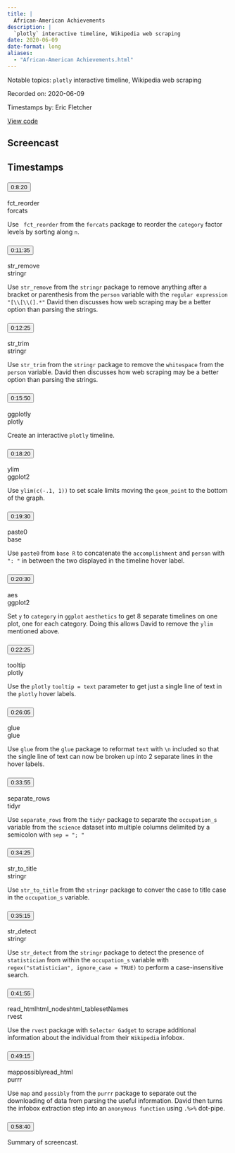 ```yaml
---
title: |
  African-American Achievements
description: |
  `plotly` interactive timeline, Wikipedia web scraping
date: 2020-06-09
date-format: long
aliases:
  - "African-American Achievements.html"
---
```


Notable topics: `plotly` interactive timeline, Wikipedia web scraping

Recorded on: 2020-06-09

Timestamps by: Eric Fletcher

[View code](https://github.com/dgrtwo/data-screencasts/blob/master/african-american-achievements.Rmd)

## Screencast

<div id="yt-player" data-video-id="-W-OopvhNPo"></div>

## Timestamps

```{=html}
<div id="topics">
  <div class="topic">
    <h3 id="ts-500">
      <button class="btn btn-link btn-timestamp" onClick="playerSkipToTimestamp(500, this)">0:8:20</button>
    </h3>
    <div class="topic_badges"><div><span class="badge-functions badge bg-info">fct_reorder</span></div><div><span class="badge-packages badge bg-primary">forcats</span></div></div>
    <div class="topic_description">
      <p>Use <code> fct_reorder</code> from the <code>forcats</code> package to reorder the <code>category</code> factor levels by sorting along  <code>n</code>.</p>

    </div>
  </div>
  <div class="topic">
    <h3 id="ts-695">
      <button class="btn btn-link btn-timestamp" onClick="playerSkipToTimestamp(695, this)">0:11:35</button>
    </h3>
    <div class="topic_badges"><div><span class="badge-functions badge bg-info">str_remove</span></div><div><span class="badge-packages badge bg-primary">stringr</span></div></div>
    <div class="topic_description">
      <p>Use <code>str_remove</code> from the <code>stringr</code> package to remove anything after a bracket or parenthesis from the <code>person</code> variable with the <code>regular expression</code> <code>&quot;[\\[\\(].*&quot;</code> David then discusses how web scraping may be a better option than parsing the strings.</p>

    </div>
  </div>
  <div class="topic">
    <h3 id="ts-745">
      <button class="btn btn-link btn-timestamp" onClick="playerSkipToTimestamp(745, this)">0:12:25</button>
    </h3>
    <div class="topic_badges"><div><span class="badge-functions badge bg-info">str_trim</span></div><div><span class="badge-packages badge bg-primary">stringr</span></div></div>
    <div class="topic_description">
      <p>Use <code>str_trim</code> from the <code>stringr</code> package to remove the <code>whitespace</code> from the <code>person</code> variable. David then discusses how web scraping may be a better option than parsing the strings.</p>

    </div>
  </div>
  <div class="topic">
    <h3 id="ts-950">
      <button class="btn btn-link btn-timestamp" onClick="playerSkipToTimestamp(950, this)">0:15:50</button>
    </h3>
    <div class="topic_badges"><div><span class="badge-functions badge bg-info">ggplotly</span></div><div><span class="badge-packages badge bg-primary">plotly</span></div></div>
    <div class="topic_description">
      <p>Create an interactive <code>plotly</code> timeline.</p>

    </div>
  </div>
  <div class="topic">
    <h3 id="ts-1100">
      <button class="btn btn-link btn-timestamp" onClick="playerSkipToTimestamp(1100, this)">0:18:20</button>
    </h3>
    <div class="topic_badges"><div><span class="badge-functions badge bg-info">ylim</span></div><div><span class="badge-packages badge bg-primary">ggplot2</span></div></div>
    <div class="topic_description">
      <p>Use <code>ylim(c(-.1, 1))</code> to set scale limits moving the <code>geom_point</code> to the bottom of the graph.</p>

    </div>
  </div>
  <div class="topic">
    <h3 id="ts-1170">
      <button class="btn btn-link btn-timestamp" onClick="playerSkipToTimestamp(1170, this)">0:19:30</button>
    </h3>
    <div class="topic_badges"><div><span class="badge-functions badge bg-info">paste0</span></div><div><span class="badge-packages badge bg-primary">base</span></div></div>
    <div class="topic_description">
      <p>Use <code>paste0</code> from <code>base R</code> to concatenate the <code>accomplishment</code> and <code>person</code> with <code>&quot;: &quot;</code> in between the two displayed in the timeline hover label.</p>

    </div>
  </div>
  <div class="topic">
    <h3 id="ts-1230">
      <button class="btn btn-link btn-timestamp" onClick="playerSkipToTimestamp(1230, this)">0:20:30</button>
    </h3>
    <div class="topic_badges"><div><span class="badge-functions badge bg-info">aes</span></div><div><span class="badge-packages badge bg-primary">ggplot2</span></div></div>
    <div class="topic_description">
      <p>Set <code>y</code> to <code>category</code> in <code>ggplot</code> <code>aesthetics</code> to get 8 separate timelines on one plot, one for each category. Doing this allows David to remove the <code>ylim</code> mentioned above.</p>

    </div>
  </div>
  <div class="topic">
    <h3 id="ts-1345">
      <button class="btn btn-link btn-timestamp" onClick="playerSkipToTimestamp(1345, this)">0:22:25</button>
    </h3>
    <div class="topic_badges"><div><span class="badge-functions badge bg-info">tooltip</span></div><div><span class="badge-packages badge bg-primary">plotly</span></div></div>
    <div class="topic_description">
      <p>Use the <code>plotly</code> <code>tooltip = text</code> parameter to get just a single line of text in the <code>plotly</code> hover labels.</p>

    </div>
  </div>
  <div class="topic">
    <h3 id="ts-1565">
      <button class="btn btn-link btn-timestamp" onClick="playerSkipToTimestamp(1565, this)">0:26:05</button>
    </h3>
    <div class="topic_badges"><div><span class="badge-functions badge bg-info">glue</span></div><div><span class="badge-packages badge bg-primary">glue</span></div></div>
    <div class="topic_description">
      <p>Use <code>glue</code> from the <code>glue</code> package to reformat <code>text</code> with <code>\n</code> included so that the single line of text can now be broken up into 2 separate lines in the hover labels.</p>

    </div>
  </div>
  <div class="topic">
    <h3 id="ts-2035">
      <button class="btn btn-link btn-timestamp" onClick="playerSkipToTimestamp(2035, this)">0:33:55</button>
    </h3>
    <div class="topic_badges"><div><span class="badge-functions badge bg-info">separate_rows</span></div><div><span class="badge-packages badge bg-primary">tidyr</span></div></div>
    <div class="topic_description">
      <p>Use <code>separate_rows</code> from the <code>tidyr</code> package to separate the <code>occupation_s</code> variable from the <code>science</code> dataset into multiple columns delimited by a semicolon with <code>sep = &quot;; &quot;</code></p>

    </div>
  </div>
  <div class="topic">
    <h3 id="ts-2065">
      <button class="btn btn-link btn-timestamp" onClick="playerSkipToTimestamp(2065, this)">0:34:25</button>
    </h3>
    <div class="topic_badges"><div><span class="badge-functions badge bg-info">str_to_title</span></div><div><span class="badge-packages badge bg-primary">stringr</span></div></div>
    <div class="topic_description">
      <p>Use <code>str_to_title</code> from the <code>stringr</code> package to conver the case to title case in the <code>occupation_s</code> variable.</p>

    </div>
  </div>
  <div class="topic">
    <h3 id="ts-2115">
      <button class="btn btn-link btn-timestamp" onClick="playerSkipToTimestamp(2115, this)">0:35:15</button>
    </h3>
    <div class="topic_badges"><div><span class="badge-functions badge bg-info">str_detect</span></div><div><span class="badge-packages badge bg-primary">stringr</span></div></div>
    <div class="topic_description">
      <p>Use <code>str_detect</code> from the <code>stringr</code> package to detect the presence of <code>statistician</code> from within the <code>occupation_s</code> variable with <code>regex(&quot;statistician&quot;, ignore_case = TRUE)</code> to perform a case-insensitive search.</p>

    </div>
  </div>
  <div class="topic">
    <h3 id="ts-2515">
      <button class="btn btn-link btn-timestamp" onClick="playerSkipToTimestamp(2515, this)">0:41:55</button>
    </h3>
    <div class="topic_badges"><div><span class="badge-functions badge bg-info">read_html</span><span class="badge-functions badge bg-info">html_nodes</span><span class="badge-functions badge bg-info">html_table</span><span class="badge-functions badge bg-info">setNames</span></div><div><span class="badge-packages badge bg-primary">rvest</span></div></div>
    <div class="topic_description">
      <p>Use the <code>rvest</code> package with <code>Selector Gadget</code>  to scrape additional information about the individual from their <code>Wikipedia</code> infobox.</p>

    </div>
  </div>
  <div class="topic">
    <h3 id="ts-2955">
      <button class="btn btn-link btn-timestamp" onClick="playerSkipToTimestamp(2955, this)">0:49:15</button>
    </h3>
    <div class="topic_badges"><div><span class="badge-functions badge bg-info">map</span><span class="badge-functions badge bg-info">possibly</span><span class="badge-functions badge bg-info">read_html</span></div><div><span class="badge-packages badge bg-primary">purrr</span></div></div>
    <div class="topic_description">
      <p>Use <code>map</code> and <code>possibly</code> from the <code>purrr</code> package to separate out the downloading of data from parsing the useful information. David then turns the infobox extraction step into an <code>anonymous function</code> using <code>.%&gt;%</code> dot-pipe.</p>

    </div>
  </div>
  <div class="topic">
    <h3 id="ts-3520">
      <button class="btn btn-link btn-timestamp" onClick="playerSkipToTimestamp(3520, this)">0:58:40</button>
    </h3>
    <div class="topic_badges"><div></div><div></div></div>
    <div class="topic_description">
      <p>Summary of screencast.</p>

    </div>
  </div>
</div>
```
     
<script>
// 2. This code loads the IFrame Player API code asynchronously.
var tag = document.createElement("script");

tag.src = "https://www.youtube.com/iframe_api";
var firstScriptTag = document.getElementsByTagName("script")[0];
firstScriptTag.parentNode.insertBefore(tag, firstScriptTag);

// 3. This function creates an <iframe> (and YouTube player)
//    after the API code downloads.
var videoId = document.getElementById("yt-player").dataset.videoId;
var player;
function onYouTubeIframeAPIReady() {
  player = new YT.Player("yt-player", {
    height: "486",
    width: "864",
    videoId: videoId,
    playerVars: {
      "playsinline": 1
    },
    events: {
      onStateChange: function(event) {
        if (event.data == YT.PlayerState.PLAYING) {
          followTimestamps()
        }
      }
    }
  });
}

function playerSkipToTimestamp(seconds, tsElement) {
  player.seekTo(seconds, true)
  tsElement.scrollIntoView()
  document.getElementById("screencast").scrollIntoView()
}

const timestamps = Array.from(document.querySelectorAll('.topic h3[id^="ts-"]'))
  .map(el => el.id.replace('ts-', ''))

function followTimestamps() {
  if (player.getPlayerState() !== 1) {
    return
  }
  const currentTime = `${Math.floor(player.getCurrentTime())}`
  if (timestamps.includes(currentTime)) {
    const el = document.getElementById(`ts-${currentTime}`)
    if (el) {
      el.scrollIntoView()
      document.getElementById("screencast").scrollIntoView()
    }
  }
  setTimeout(followTimestamps, 1000)
}
</script>
